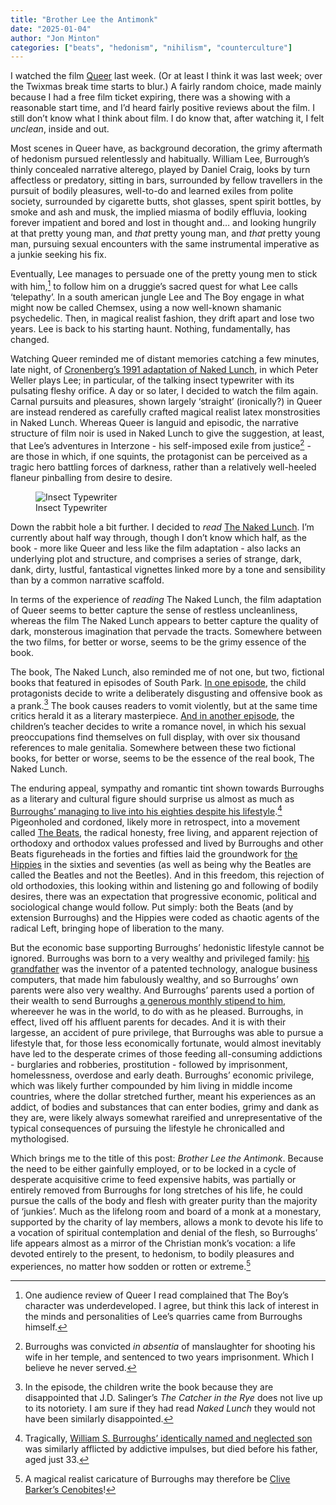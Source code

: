 ```yaml
---
title: "Brother Lee the Antimonk"
date: "2025-01-04"
author: "Jon Minton"
categories: ["beats", "hedonism", "nihilism", "counterculture"]
---
```


I watched the film [Queer](https://en.wikipedia.org/wiki/Queer_(film)) last week. (Or at least I think it was last week; over the Twixmas break time starts to blur.) A fairly random choice, made mainly because I had a free film ticket expiring, there was a showing with a reasonable start time, and I'd heard fairly positive reviews about the film. I still don't know what I think about film. I do know that, after watching it, I felt *unclean*, inside and out. 

Most scenes in Queer have, as background decoration, the grimy aftermath of hedonism pursued relentlessly and habitually. William Lee, Burrough's thinly concealed narrative alterego, played by Daniel Craig, looks by turn affectless or predatory, sitting in bars, surrounded by fellow travellers in the pursuit of bodily pleasures, well-to-do and learned exiles from polite society, surrounded by cigarette butts, shot glasses, spent spirit bottles, by smoke and ash and musk, the implied miasma of bodily effluvia, looking forever impatient and bored and lost in thought and... and looking hungrily at that pretty young man, and *that* pretty young man, and *that* pretty young man, pursuing sexual encounters with the same instrumental imperative as a junkie seeking his fix. 

Eventually, Lee manages to persuade one of the pretty young men to stick with him,[^1] to follow him on a druggie's sacred quest for what Lee calls 'telepathy'. In a south american jungle Lee and The Boy engage in what might now be called Chemsex, using a now well-known shamanic psychedelic. Then, in magical realist fashion, they drift apart and lose two years. Lee is back to his starting haunt. Nothing, fundamentally, has changed. 

[^1]: One audience review of Queer I read complained that The Boy's character was underdeveloped. I agree, but think this lack of interest in the minds and personalities of Lee's quarries came from Burroughs himself. 

Watching Queer reminded me of distant memories catching a few minutes, late night, of [Cronenberg's 1991 adaptation of Naked Lunch](https://en.wikipedia.org/wiki/Naked_Lunch_(film)), in which Peter Weller plays Lee; in particular, of the talking insect typewriter with its pulsating fleshy orifice. A day or so later, I decided to watch the film again. Carnal pursuits and pleasures, shown largely 'straight' (ironically?) in Queer are instead rendered as carefully crafted magical realist latex monstrosities in Naked Lunch. Whereas Queer is languid and episodic, the narrative structure of film noir is used in Naked Lunch to give the suggestion, at least, that Lee's adventures in Interzone - his self-imposed exile from justice[^2] - are those in which, if one squints, the protagonist can be perceived as a tragic hero battling forces of darkness, rather than a relatively well-heeled flaneur pinballing from desire to desire. 

[^2]: Burroughs was convicted *in absentia* of manslaughter for shooting his wife in her temple, and sentenced to two years imprisonment. Which I believe he never served. 

![Insect Typewriter](https://blogger.googleusercontent.com/img/b/R29vZ2xl/AVvXsEidZ4m4KN-YfO7vEVjANpXtPkg4ty8B58I3pwERUATHY57bO7DjKXy9awDy0tyYxE73tSgxRiA1oP3qv5uySWwj5qDWDR94n1ixBQebbYeZPwgzcFPM_pStxDhLjkPEXGGpYi-s94ZYo4BY/s640/5.png)


Down the rabbit hole a bit further. I decided to *read* [The Naked Lunch](https://en.wikipedia.org/wiki/Naked_Lunch). I'm currently about half way through, though I don't know which half, as the book - more like Queer and less like the film adaptation - also lacks an underlying plot and structure, and comprises a series of strange, dark, dank, dirty, lustful, fantastical vignettes linked more by a tone and sensibility than by a common narrative scaffold. 

In terms of the experience of *reading* The Naked Lunch, the film adaptation of Queer seems to better capture the sense of restless uncleanliness, whereas the film The Naked Lunch appears to better capture the quality of dark, monsterous imagination that pervade the tracts. Somewhere between the two films, for better or worse, seems to be the grimy essence of the book. 

The book, The Naked Lunch, also reminded me of not one, but two, fictional books that featured in episodes of South Park. [In one episode](https://en.wikipedia.org/wiki/The_Tale_of_Scrotie_McBoogerballs), the child protagonists decide to write a deliberately disgusting and offensive book as a prank.[^3] The book causes readers to vomit violently, but at the same time critics herald it as a literary masterpiece. [And in another episode](https://en.wikipedia.org/wiki/Cherokee_Hair_Tampons), the children's teacher decides to write a romance novel, in which his sexual preoccupations find themselves on full display, with over six thousand references to male genitalia. Somewhere between these two fictional books, for better or worse, seems to be the essence of the real book, The Naked Lunch. 

[^3]: In the episode, the children write the book because they are disappointed that J.D. Salinger's *The Catcher in the Rye* does not live up to its notoriety. I am sure if they had read *Naked Lunch* they would not have been similarly disappointed.

The enduring appeal, sympathy and romantic tint shown towards Burroughs as a literary and cultural figure should surprise us almost as much as [Burroughs' managing to live into his eighties despite his lifestyle](https://en.wikipedia.org/wiki/William_S._Burroughs).[^4] Pigeonholed and cordoned, likely more in retrospect, into a movement called [The Beats](https://en.wikipedia.org/wiki/Beat_Generation), the radical honesty, free living, and apparent rejection of orthodoxy and orthodox values professed and lived by Burroughs and other Beats figureheads in the forties and fifties laid the groundwork for [the Hippies](https://en.wikipedia.org/wiki/Hippie#Origins) in the sixties and seventies (as well as being why the Beatles are called the Beatles and not the Beetles). And in this freedom, this rejection of old orthodoxies, this looking within and listening go and following of bodily desires, there was an expectation that progressive economic, political and sociological change would follow. Put simply: both the Beats (and by extension Burroughs) and the Hippies were coded as chaotic agents of the radical Left, bringing hope of liberation to the many. 

[^4]: Tragically, [William S. Burroughs' identically named and neglected son](https://en.wikipedia.org/wiki/William_S._Burroughs_Jr.) was similarly afflicted by addictive impulses, but died before his father, aged just 33. 

But the economic base supporting Burroughs' hedonistic lifestyle cannot be ignored. Burroughs was born to a very wealthy and privileged family: [his grandfather](https://en.wikipedia.org/wiki/William_Seward_Burroughs_I) was the inventor of a patented technology, analogue business computers, that made him fabulously wealthy, and so Burroughs' own parents were also very wealthy. And Burroughs' parents used a portion of their wealth to send Burroughs [a generous monthly stipend to him](https://en.wikipedia.org/wiki/William_S._Burroughs#Harvard_University), whereever he was in the world, to do with as he pleased. Burroughs, in effect, lived off his affluent parents for decades. And it is with their largesse, an accident of pure privilege, that Burroughs was able to pursue a lifestyle that, for those less economically fortunate, would almost inevitably have led to the desperate crimes of those feeding all-consuming addictions - burglaries and robberies, prostitution - followed by imprisonment, homelessness, overdose and early death. Burroughs' economic privilege, which was likely further compounded by him living in middle income countries, where the dollar stretched further, meant his experiences as an addict, of bodies and substances that can enter bodies, grimy and dank as they are, were likely always somewhat rareified and unrepresentative of the typical consequences of pursuing the lifestyle he chronicalled and mythologised. 

Which brings me to the title of this post: *Brother Lee the Antimonk*. Because the need to be either gainfully employed, or to be locked in a cycle of desperate acquisitive crime to feed expensive habits, was partially or entirely removed from Burroughs for long stretches of his life, he could pursue the calls of the body and flesh with greater purity than the majority of 'junkies'. Much as the lifelong room and board of a monk at a monestary, supported by the charity of lay members, allows a monk to devote his life to a vocation of spiritual contemplation and denial of the flesh, so Burroughs' life appears almost as a mirror of the Christian monk's vocation: a life devoted entirely to the present, to hedonism, to bodily pleasures and experiences, no matter how sodden or rotten or extreme.[^5]

[^5]: A magical realist caricature of Burroughs may therefore be [Clive Barker's Cenobites](https://en.wikipedia.org/wiki/Cenobite_(Hellraiser))! 


